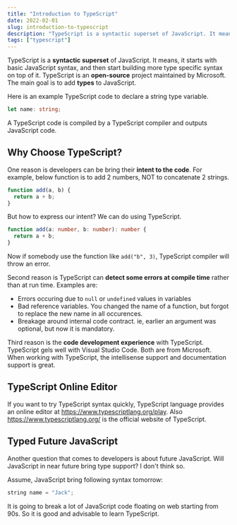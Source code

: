 ```yaml
---
title: "Introduction to TypeScript"
date: 2022-02-01
slug: introduction-to-typescript
description: "TypeScript is a syntactic superset of JavaScript. It means, it starts with basic JavaScript syntax, and then start building more type specific syntax on top of it. TypeScript is an open-source project maintained by Microsoft. The main goal is to add types to JavaScript."
tags: ["typescript"]
---
```



TypeScript is a **syntactic superset** of JavaScript. It means, it starts with basic JavaScript syntax, and then start building more type specific syntax on top of it. TypeScript is an **open-source** project maintained by Microsoft. The main goal is to add **types** to JavaScript.

Here is an example TypeScript code to declare a string type variable.

```typescript
let name: string;
```

A TypeScript code is compiled by a TypeScript compiler and outputs JavaScript code.

## Why Choose TypeScript?

One reason is developers can be bring their **intent to the code**. For example, below function is to add 2 numbers, NOT to concatenate 2 strings.

```javascript
function add(a, b) {
  return a + b;
}
```

But how to express our intent? We can do using TypeScript.

```typescript
function add(a: number, b: number): number {
  return a + b;
}
```

Now if somebody use the function like `add("b", 3)`, TypeScript compiler will throw an error.

Second reason is TypeScript can **detect some errors at compile time** rather than at run time. Examples are:

- Errors occuring due to `null` or `undefined` values in variables
- Bad reference variables. You changed the name of a function, but forgot to replace the new name in all occurences.
- Breakage around internal code contract. ie, earlier an argument was optional, but now it is mandatory.

Third reason is the **code development experience** with TypeScript. TypeScript gels well with Visual Studio Code. Both are from Microsoft. When working with TypeScript, the intellisense support and documentation support is great.

## TypeScript Online Editor

If you want to try TypeScript syntax quickly, TypeScript language provides an online editor at <Olink link="https://www.typescriptlang.org/play">
https://www.typescriptlang.org/play</Olink>. Also <Olink link="https://www.typescriptlang.org/">https://www.typescriptlang.org/</Olink> is the official website of TypeScript.

## Typed Future JavaScript

Another question that comes to developers is about future JavaScript. Will JavaScript in near future bring type support? I don't think so.

Assume, JavaScript bring following syntax tomorrow:

```javascript
string name = "Jack";
```

It is going to break a lot of JavaScript code floating on web starting from 90s. So it is good and advisable to learn TypeScript.
